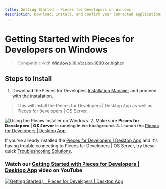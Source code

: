 ```yaml
---
title: Getting Started - Pieces for Developers on Windows
description: Download, install, and confirm your connected applications on Windows.
---
```


# Getting Started with Pieces for Developers on Windows
> Compatible with <a href="{{ links.installation.windows_versions }}">Windows 10 Version 1809 or higher</a>

## Steps to Install
1. Download the Pieces for Developers <a href="{{ links.installation.pieces_suite_manager }}">Installation Manager</a> and proceed with the installation.
> This will install the Pieces for Developers | Desktop App as well as Pieces for Developers | OS Server.

![Using the Pieces Installer on Windows.](https://storage.googleapis.com/pieces_static_resources/vs_code_marketplace/GIFs/INSTALL_WINDOWS)
2. Make sure **Pieces for Developers | OS Server** is running in the background.
3. Launch the <a href="{{ links.website.home }}">Pieces for Developers | Desktop App</a>

If you've already installed the <a href="{{ links.website.pfd_desktop_install }}">Pieces for Developers | Desktop App</a> and it's having trouble connecting to Pieces for Developers | OS Server, try these quick <a href="{{ links.internal.faqs }}">Troubleshooting Solutions</a>.

### Watch our <a href="{{ links.videos.getting_started_desktop }}">Getting Started with Pieces for Developers | Desktop App</a> video on YouTube
[![Getting Started ⎸ Pieces for Developers | Desktop App](https://storage.googleapis.com/pieces_static_resources/pfd_wiki/MEET_PIECES.png)](https://youtu.be/bczfW9wk8Bo)
